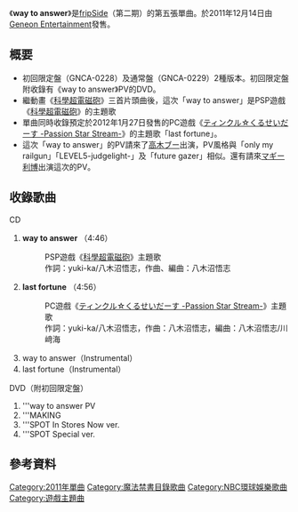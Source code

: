 {{lowercase}}
{{Infobox Single 
| Name           = way to answer
| Cover          = GNCA-0228.png
| Cover Size     = 
| Caption        = 
| Artist         = [[fripSide|fripSide]]
| Album          = 
| A-side         = 
| B-side         = last fortune
| Released       = 2011年12月14日
| Format         = [[單曲|單曲]]
| Recorded       = 2011年<br />{{JPN}}
| Genre          = [[J-POP|J-POP]]（[[遊戲歌曲|遊戲歌曲]]）
| Length         = 19分24秒
| Label          = [[RONDO_ROBE|RONDO ROBE]]
| Writer         = 八木沼悟志（作詞、作曲）<br />yuki-ka（作詞）
| Producer       = 八木沼悟志
| Certification  = 
| Chart position = * 日間最高順位第10位（[[Oricon|Oricon]]）<br />
* 週間最高順位第15位（[[Oricon|Oricon]]）
| Last single = [[Heaven_is_a_Place_on_Earth_(fripSide單曲)|Heaven is a Place on Earth]]<br />（2011年）
| This single = '''way to answer'''<br />（2011年）
| Next single = [[sister's_noise|sister's noise]]<br />（2013年）
| Misc =
}}

《'''way to answer'''》是[[fripSide|fripSide]]（第二期）的第五張單曲。於2011年12月14日由[[日本Geneon环球娱乐|Geneon Entertainment]]發售。

== 概要 ==
* 初回限定盤（GNCA-0228）及通常盤（GNCA-0229）2種版本。初回限定盤附收錄有《way to answer》PV的DVD。
* 繼動畫《[[科學超電磁砲|科學超電磁砲]]》三首片頭曲後，這次「way to answer」是PSP遊戲《[[科學超電磁砲|科學超電磁砲]]》的主題歌
* 單曲同時收錄預定於2012年1月27日發售的PC遊戲《[[ティンクル☆くるせいだーす_-Passion_Star_Stream-|ティンクル☆くるせいだーす -Passion Star Stream-]]》的主題歌「last fortune」。
* 這次「way to answer」的PV請來了[[高木ブー|高木ブー]]出演，PV風格與「only my railgun」「LEVEL5-judgelight-」及「future gazer」相似。還有請來[[マギー利博|マギー利博]]出演這次的PV。

== 收錄歌曲 ==
;CD
# '''way to answer''' （4:46）
#: PSP遊戲《[[科學超電磁砲|科學超電磁砲]]》主題歌
#: 作詞：yuki-ka/八木沼悟志，作曲、編曲：八木沼悟志
# '''last fortune''' （4:56）
#: PC遊戲《[[ティンクル☆くるせいだーす_-Passion_Star_Stream-|ティンクル☆くるせいだーす -Passion Star Stream-]]》主題歌
#: 作詞：yuki-ka/八木沼悟志，作曲：八木沼悟志，編曲：八木沼悟志/川﨑海
# way to answer（Instrumental）
# last fortune（Instrumental）

;DVD（附初回限定盤）
# '''way to answer PV
# '''MAKING
# '''SPOT In Stores Now ver.
# '''SPOT Special ver.

==參考資料==
{{reflist}}

{{fripSide}}
{{魔法禁書目錄}}
{{single-stub}}
[[Category:2011年單曲|Category:2011年單曲]]
[[Category:魔法禁書目錄歌曲|Category:魔法禁書目錄歌曲]]
[[Category:NBC環球娛樂歌曲|Category:NBC環球娛樂歌曲]]
[[Category:遊戲主題曲|Category:遊戲主題曲]]